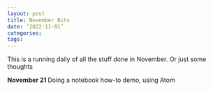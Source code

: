 ```yaml
---
layout: post
title: November Bits
date: ‘2022-11-01’
categories:
tags:
---
```


This is a running daily of all the stuff done in November.
Or just some thoughts


**November 21 **
Doing a notebook how-to demo, using Atom
